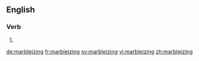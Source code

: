 ==English==

===Verb===
{{head|en|present participle}}

# {{present participle of|marbleize|lang=en}}

[[de:marbleizing]]
[[fr:marbleizing]]
[[sv:marbleizing]]
[[vi:marbleizing]]
[[zh:marbleizing]]